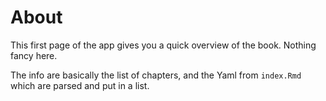 # About

This first page of the app gives you a quick overview of the book. Nothing fancy here.

The info are basically the list of chapters, and the Yaml from `index.Rmd` which are parsed and put in a list.
